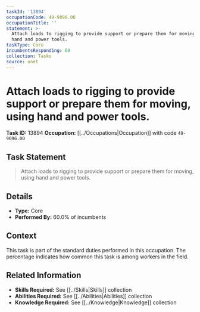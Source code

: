 ```yaml
---
taskId: '13894'
occupationCode: 49-9096.00
occupationTitle: ''
statement: >-
  Attach loads to rigging to provide support or prepare them for moving, using
  hand and power tools.
taskType: Core
incumbentsResponding: 60
collection: Tasks
source: onet
---
```

# Attach loads to rigging to provide support or prepare them for moving, using hand and power tools.

**Task ID:** 13894
**Occupation:** [[../Occupations|Occupation]] with code `49-9096.00`

## Task Statement

> Attach loads to rigging to provide support or prepare them for moving, using hand and power tools.

## Details

- **Type:** Core
- **Performed By:** 60.0% of incumbents

## Context

This task is part of the standard duties performed in this occupation. The percentage indicates how common this task is among workers in the field.

## Related Information

- **Skills Required:** See [[../Skills|Skills]] collection
- **Abilities Required:** See [[../Abilities|Abilities]] collection
- **Knowledge Required:** See [[../Knowledge|Knowledge]] collection
